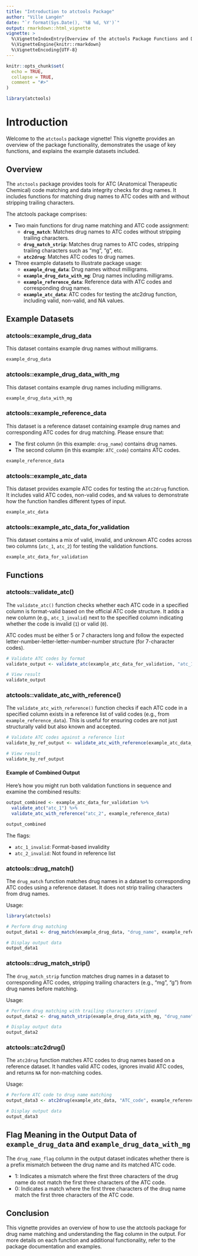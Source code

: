 ```yaml
---
title: "Introduction to atctools Package"
author: "Ville Langén"
date: "`r format(Sys.Date(), '%B %d, %Y')`"
output: rmarkdown::html_vignette
vignette: >
  %\VignetteIndexEntry{Overview of the atctools Package Functions and Datasets}
  %\VignetteEngine{knitr::rmarkdown}
  %\VignetteEncoding{UTF-8}
---
```


```r
knitr::opts_chunk$set(
  echo = TRUE,
  collapse = TRUE,
  comment = "#>"
)
```

```r
library(atctools)
```


# Introduction

Welcome to the `atctools` package vignette! This vignette provides an overview of the package functionality, demonstrates the usage of key functions, and explains the example datasets included.

## Overview

The `atctools` package provides tools for ATC (Anatomical Therapeutic Chemical) code matching and data integrity checks for drug names. It includes functions for matching drug names to ATC codes with and without stripping trailing characters. 

The atctools package comprises:

- Two main functions for drug name matching and ATC code assignment:
   - **`drug_match`**: Matches drug names to ATC codes without stripping trailing characters.
   - **`drug_match_strip`**: Matches drug names to ATC codes, stripping trailing characters such as "mg", "g", etc.
   - **`atc2drug`**: Matches ATC codes to drug names.
- Three example datasets to illustrate package usage:
   - **`example_drug_data`**: Drug names without milligrams.
   - **`example_drug_data_with_mg`**: Drug names including milligrams.
   - **`example_reference_data`**: Reference data with ATC codes and corresponding drug names.
   - **`example_atc_data`**: ATC codes for testing the atc2drug function, including valid, non-valid, and NA values.



## Example Datasets

### atctools::example_drug_data


This dataset contains example drug names without milligrams.

```r
example_drug_data
```

### atctools::example_drug_data_with_mg

This dataset contains example drug names including milligrams.

```r
example_drug_data_with_mg
```

### atctools::example_reference_data

This dataset is a reference dataset containing example drug names and corresponding ATC codes for drug matching. Please ensure that:

- The first column (in this example: `drug_name`) contains drug names.
- The second column (in this example: `ATC_code`) contains ATC codes.

```r
example_reference_data
```

### atctools::example_atc_data

This dataset provides example ATC codes for testing the `atc2drug` function. It includes valid ATC codes, non-valid codes, and `NA` values to demonstrate how the function handles different types of input.

```r
example_atc_data
```

### atctools::example_atc_data_for_validation

This dataset contains a mix of valid, invalid, and unknown ATC codes across two columns (`atc_1`, `atc_2`) for testing the validation functions.

```r
example_atc_data_for_validation
```


## Functions

### atctools::validate_atc()

The `validate_atc()` function checks whether each ATC code in a specified column is format-valid based on the official ATC code structure. It adds a new column (e.g., `atc_1_invalid`) next to the specified column indicating whether the code is invalid (`1`) or valid (`0`).

ATC codes must be either 5 or 7 characters long and follow the expected letter-number-letter-letter-number-number structure (for 7-character codes).

```r
# Validate ATC codes by format
validate_output <- validate_atc(example_atc_data_for_validation, "atc_1")

# View result
validate_output
```

### atctools::validate_atc_with_reference()

The `validate_atc_with_reference()` function checks if each ATC code in a specified column exists in a reference list of valid codes (e.g., from `example_reference_data`). This is useful for ensuring codes are not just structurally valid but also known and accepted.

```r
# Validate ATC codes against a reference list
validate_by_ref_output <- validate_atc_with_reference(example_atc_data_for_validation, "atc_2", example_reference_data)

# View result
validate_by_ref_output
```

#### Example of Combined Output

Here’s how you might run both validation functions in sequence and examine the combined results:

```r
output_combined <- example_atc_data_for_validation %>%
  validate_atc("atc_1") %>%
  validate_atc_with_reference("atc_2", example_reference_data)

output_combined
```

The flags:

- `atc_1_invalid`: Format-based invalidity
- `atc_2_invalid`: Not found in reference list


### atctools::drug_match()

The `drug_match` function matches drug names in a dataset to corresponding ATC codes using a reference dataset. It does not strip trailing characters from drug names.

Usage:
```r
library(atctools)

# Perform drug matching
output_data1 <- drug_match(example_drug_data, "drug_name", example_reference_data)

# Display output data
output_data1
```

### atctools::drug_match_strip()

The `drug_match_strip` function matches drug names in a dataset to corresponding ATC codes, stripping trailing characters (e.g., "mg", "g") from drug names before matching.

Usage:

```r
# Perform drug matching with trailing characters stripped
output_data2 <- drug_match_strip(example_drug_data_with_mg, "drug_name", example_reference_data)

# Display output data
output_data2
```


### atctools::atc2drug()

The `atc2drug` function matches ATC codes to drug names based on a reference dataset. It handles valid ATC codes, ignores invalid ATC codes, and returns `NA` for non-matching codes.

Usage:

```r
# Perform ATC code to drug name matching
output_data3 <- atc2drug(example_atc_data, "ATC_code", example_reference_data)

# Display output data
output_data3
```



## Flag Meaning in the Output Data of `example_drug_data` and `example_drug_data_with_mg`

The `drug_name_flag` column in the output dataset indicates whether there is a prefix mismatch between the drug name and its matched ATC code.

- 1: Indicates a mismatch where the first three characters of the drug name do not match the first three characters of the ATC code.
- 0: Indicates a match where the first three characters of the drug name match the first three characters of the ATC code.


## Conclusion

This vignette provides an overview of how to use the atctools package for drug name matching and understanding the flag column in the output. For more details on each function and additional functionality, refer to the package documentation and examples.

